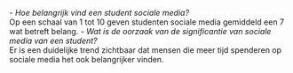 *- Hoe belangrijk vind een student sociale media?*  
Op een schaal van 1 tot 10 geven studenten sociale media gemiddeld een 7 wat betreft belang. 
*- Wat is de oorzaak van de significantie van sociale media van een student?*  
Er is een duidelijke trend zichtbaar dat mensen die meer tijd spenderen op sociale media het ook belangrijker vinden. 
